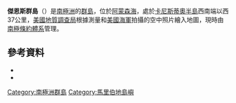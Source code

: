 '''傑恩斯群島'''（{{lang-en|Jaynes Islands}}）是[[南極洲|南極洲]]的[[群島|群島]]，位於[[阿蒙森海|阿蒙森海]]，處於[[卡尼斯蒂奧半島|卡尼斯蒂奧半島]]西南端以西37公里，[[美國地質調查局|美國地質調查局]]根據測量和[[美國海軍|美國海軍]]拍攝的空中照片繪入地圖，現時由[[南極條約體系|南極條約體系]]管理。

==參考資料==
*{{cite gnis | type = antarid | id = 7501| name = Jaynes Islands | accessdate = 2012-07-18}}
*{{usgs-gazetteer|id=7501}}

{{coord|73|59|S|104|15|W|source:GNIS|display=title}}

{{DEFAULTSORT:Jaynes Islands}}
[[Category:南極洲群島|Category:南極洲群島]]
[[Category:馬里伯地島嶼|Category:馬里伯地島嶼]]


{{MarieByrdLand-geo-stub}}
